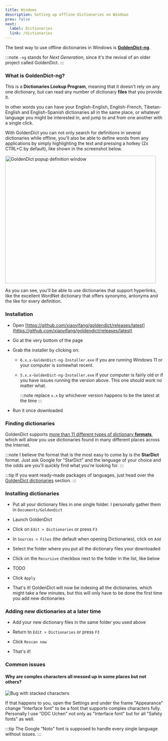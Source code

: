 ```yaml
---
title: Windows
description: Setting up offline dictionaries on Windows
prev: false
next:
  label: Dictionaries
  link: /dictionaries
---
```



The best way to use offline dictionaries in Windows is [**GoldenDict-ng**](https://xiaoyifang.github.io/goldendict-ng/).

:::note
`-ng` stands for _Next Generation_, since it's the revival of an older project called GoldenDict.
:::

### What is GoldenDict-ng?

This is a **Dictionaries Lookup Program**, meaning that it doesn't rely on any one dictionary, but can read any number of dictionary **files** that you provide it.

In other words you can have your English-English, English-French, Tibetan-English and English-Spanish dictionaries all in the same place, or whatever language you might be interested in, and jump to and from one another with a single click.

With GoldenDict you can not only search for definitions in several dictionaries while offline, you'll also be able to define words from any applications by simply highlighting the text and pressing a hotkey (2x CTRL+C by default), like shown in the screenshot below.

<Image
  src={popupImage}
  alt="GoldenDict popup definition window"
  width="480"
  height="406"
  class="pl-1 bg-[#3347ff]"
/>

As you can see, you'll be able to use dictionaries that support hyperlinks, like the excellent WordNet dictionary that offers synonyms, antonyms and the like for every definition.

### Installation

- Open [https://github.com/xiaoyifang/goldendict/releases/latest](https://github.com/xiaoyifang/goldendict/releases/latest)

- Go at the very bottom of the page

- Grab the installer by clicking on:

  - `6.x.x-GoldenDict-ng-Installer.exe` if you are running Windows 11 or your computer is somewhat recent.
  - `5.x.x-GoldenDict-ng-Installer.exe` if your computer is fairly old or if you have issues running the version above. This one should work no matter what.

    :::note
    replace `x.x` by whichever version happens to be the latest at the time
    :::

- Run it once downloaded

### Finding dictionaries

GoldenDict supports [more than 11 different types of dictionary **formats**](https://xiaoyifang.github.io/goldendict-ng/dictformats/), which will allow you use dictionaries found in many different places across the Internet.

:::note
I believe the format that is the most easy to come by is the **StarDict** format. Just ask Google for "StarDict" and the language of your choice and the odds are you'll quickly find what you're looking for.
:::

:::tip
If you want ready-made packages of languages, just head over the [GoldenDict dictionaries](/dictionaries) section.
:::

### Installing dictionaries

- Put all your dictionary files in one single folder. I personally gather them in `Documents/GoldenDict`

- Launch GoldenDict

- Click on `Edit > Dictionaries` or press `F3`

- In `Sources > Files` (the default when opening Dictionaries), click on `Add`

- Select the folder where you put all the dictionary files your downloaded

- Click on the `Recursive` checkbox next to the folder in the list, like below

- TODO

- Click `Apply`

- That's it! GoldenDict will now be indexing all the dictionaries, which might take a few minutes, but this will only have to be done the first time you add new dictionaries

### Adding new dictionaries at a later time

- Add your new dictionary files in the same folder you used above

- Return to `Edit > Dictionaries` or press `F3`

- Click `Rescan now`

- That's it!

### Common issues

#### Why are complex characters all messed up in some places but not others?

![Bug with stacked characters](../../../assets/stacked-bug.png)

If that happens to you, open the Settings and under the frame "Appearance" change "Interface font" to be a font that supports complex characters fully. Personally I use "DDC Uchen" not only as "Interface font" but for all "Safety fonts" as well.

:::tip
The Google "Noto" font is supposed to handle every single language without issues.
:::
